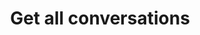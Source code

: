 ---
title: 'Get all conversations'
openapi: '/open-api-files/treble-api-en.json GET /poll/api/all'
--- 